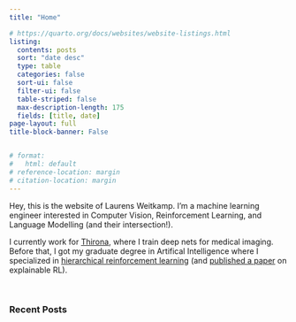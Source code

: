 ```yaml
---
title: "Home"

# https://quarto.org/docs/websites/website-listings.html
listing:
  contents: posts
  sort: "date desc"
  type: table
  categories: false
  sort-ui: false
  filter-ui: false
  table-striped: false 
  max-description-length: 175
  fields: [title, date]
page-layout: full
title-block-banner: False


# format:
#   html: default
# reference-location: margin
# citation-location: margin
---
```


Hey, this is the website of Laurens Weitkamp.
I'm a machine learning engineer interested in Computer Vision, Reinforcement Learning, and Language Modelling (and their intersection!).


I currently work for [Thirona](https://thirona.eu/), where I train deep nets for medical imaging.
Before that, I got my graduate degree in Artifical Intelligence where I specialized in [hierarchical reinforcement learning](https://scripties.uba.uva.nl/search?id=record_29279) (and [published a paper](https://arxiv.org/abs/1902.00566) on explainable RL).

<br>

### Recent Posts